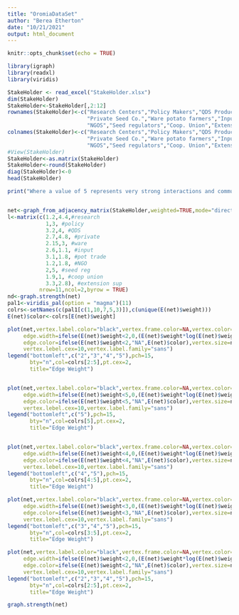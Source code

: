---
title: "OromiaDataSet"
author: "Berea Etherton"
date: "10/21/2021"
output: html_document
---
  
```{r setup, include=FALSE}
knitr::opts_chunk$set(echo = TRUE)
```

```{r libraries}
library(igraph)
library(readxl)
library(viridis)
```

```{r fig.width=12, fig.height=12, dpi=100}

StakeHolder <- read_excel("StakeHolder.xlsx")
dim(StakeHolder)
StakeHolder<-StakeHolder[,2:12]
rownames(StakeHolder)<-c("Research Centers","Policy Makers","QDS Producers",
                         "Private Seed Co.","Ware potato farmers","Input dealers","Potato traders",
                         "NGOS","Seed regulators","Coop. Union","Extension Support")
colnames(StakeHolder)<-c("Research Centers","Policy Makers","QDS Producers",
                         "Private Seed Co.","Ware potato farmers","Input dealers","Potato traders",
                         "NGOS","Seed regulators","Coop. Union","Extension Support")
#View(StakeHolder)
StakeHolder<-as.matrix(StakeHolder)
StakeHolder<-round(StakeHolder)
diag(StakeHolder)<-0
head(StakeHolder)

print("Where a value of 5 represents very strong interactions and communications, implement joint R&D activities and 1 represents no interactions or formal communications")


net<-graph_from_adjacency_matrix(StakeHolder,weighted=TRUE,mode="directed")
l<-matrix(c(1.2,4.4,#research
            1,3, #policy
            3.2,4, #QDS
            2.7,4.8, #private
            2.15,3, #ware
            2.6,1.1, #input
            3.1,1.8, #pot trade
            1.2,1.8, #NGO
            2,5, #seed reg
            1.9,1, #coop union
            3.3,2.8), #extension sup
          nrow=11,ncol=2,byrow = TRUE)
nd<-graph.strength(net)
pal1<-viridis_pal(option = "magma")(11)
colrs<-setNames(c(pal1[c(1,10,7,5,3)]),c(unique(E(net)$weight)))
E(net)$color<-colrs[E(net)$weight]

plot(net,vertex.label.color="black",vertex.frame.color=NA,vertex.color=pal1[9],edge.curved=0.4,
     edge.width=ifelse(E(net)$weight<2,0,(E(net)$weight*log(E(net)$weight))),edge.arrow.size=1.1,
     edge.color=ifelse(E(net)$weight<2,"NA",E(net)$color),vertex.size=nd*log(nd*0.3)*0.3,layout=l,
     vertex.lebel.cex=10,vertex.label.family="sans")
legend("bottomleft",c("2","3","4","5"),pch=15,
       bty="n",col=colrs[2:5],pt.cex=2,
       title="Edge Weight")


plot(net,vertex.label.color="black",vertex.frame.color=NA,vertex.color=pal1[9],edge.curved=0.4,
     edge.width=ifelse(E(net)$weight<5,0,(E(net)$weight*log(E(net)$weight))),edge.arrow.size=1.2,
     edge.color=ifelse(E(net)$weight<5,"NA",E(net)$color),vertex.size=nd*log(nd*0.3)*0.3,layout=l,
     vertex.lebel.cex=10,vertex.label.family="sans")
legend("bottomleft",c("5"),pch=15,
       bty="n",col=colrs[5],pt.cex=2,
       title="Edge Weight")


plot(net,vertex.label.color="black",vertex.frame.color=NA,vertex.color=pal1[9],edge.curved=0.4,
     edge.width=ifelse(E(net)$weight<4,0,(E(net)$weight*log(E(net)$weight))),edge.arrow.size=1.2,
     edge.color=ifelse(E(net)$weight<4,"NA",E(net)$color),vertex.size=nd*log(nd*0.3)*0.3,layout=l,
     vertex.lebel.cex=10,vertex.label.family="sans")
legend("bottomleft",c("4","5"),pch=15,
       bty="n",col=colrs[4:5],pt.cex=2,
       title="Edge Weight")

plot(net,vertex.label.color="black",vertex.frame.color=NA,vertex.color=pal1[9],edge.curved=0.4,
     edge.width=ifelse(E(net)$weight<3,0,(E(net)$weight*log(E(net)$weight))),edge.arrow.size=1.2,
     edge.color=ifelse(E(net)$weight<3,"NA",E(net)$color),vertex.size=nd*log(nd*0.3)*0.3,layout=l,
     vertex.lebel.cex=10,vertex.label.family="sans")
legend("bottomleft",c("3","4","5"),pch=15,
       bty="n",col=colrs[3:5],pt.cex=2,
       title="Edge Weight")

plot(net,vertex.label.color="black",vertex.frame.color=NA,vertex.color=pal1[9],edge.curved=0.4,
     edge.width=ifelse(E(net)$weight<2,0,(E(net)$weight*log(E(net)$weight))),edge.arrow.size=1.2,
     edge.color=ifelse(E(net)$weight<2,"NA",E(net)$color),vertex.size=nd*log(nd*0.3)*0.3,layout=l,
     vertex.lebel.cex=10,vertex.label.family="sans")
legend("bottomleft",c("2","3","4","5"),pch=15,
       bty="n",col=colrs[2:5],pt.cex=2,
       title="Edge Weight")

graph.strength(net)

```